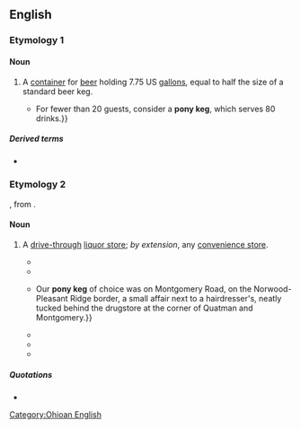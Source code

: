 ==English==
{{was wotd|2016|February|5}}
{{wikipedia}}

===Etymology 1===

====Noun====
{{en-noun}}

# {{label|en|US}} A [[container]] for [[beer]] holding 7.75 US [[gallon]]s, equal to half the size of a standard beer keg.
#* {{quote-journal|author=Sadie Jo Smokey|title=Beer lineup impressive for Super Bowl Sunday|url=http://www.azcentral.com/arizonarepublic/food/articles/0201beer0201.html|archiveurl=|archivedate=|work={{w|The Arizona Republic}}|date=1 February 2006|accessdate=12 November 2007|passage=Depending on the crowd, a keg or '''pony keg''' may be the way to go. {{...}} For fewer than 20 guests, consider a '''pony keg''', which serves 80 drinks.}}

=====Derived terms=====
* {{l|en|pony keg station}}

===Etymology 2===
{{clipping|pony keg station|lang=en}}, from {{m|en|pony keg||container for beer}}.

====Noun====
{{en-noun}}

# {{label|en|[[Cincinnati]]|colloquial}} A [[drive-through]] [[liquor store]]; ''by extension'', any [[convenience store]].
#* {{quote-book|author=Robert E. McLaughlin|authorlink=Robert E. McLaughlin|title=The Heartland: Illinois, Indiana, Michigan, Ohio, Wisconsin|location=New York, N.Y.|publisher={{w|Time Inc.}}|year=1967|page=16|oclc=958883|passage=A visitor may well be baffled by “'''pony keg'''” and “jack salmon,” but Cincinnatians know that the first is a store where beer may be purchased and the second is deep-fried pike.}}
#* {{quote-journal|author=Walter S. Adams|title=Queen City Report|magazine=[[w:Cincinnati (magazine)|Cincinnati]]|month=February|year=1976|volume=9|issue=5|page=72|pageurl=https://books.google.com/books?id=d-8CAAAAMBAJ&pg=PA72|passage=For example, a '''pony keg''' is a small beer keg. In Cincinnati it is a place to buy a small beer keg.}}
#* {{quote-book|author=Richard B. Schwartz|title=The Biggest City in America: A Fifties Boyhood in Ohio|location=Akron, Oh.|publisher={{w|University of Akron Press}}|date=1999|pages=163 and 165|isbn=978-1-884836-49-7|passage=A '''pony keg''' (a few survive to this day) is a drive-through structure with cases of beer stacked on skids&nbsp;— golden liquid mountains, lining the walls of elongated garages or steel Quonset huts, looming above the consumer {{...}} Our '''pony keg''' of choice was on Montgomery Road, on the Norwood-Pleasant Ridge border, a small affair next to a hairdresser's, neatly tucked behind the drugstore at the corner of Quatman and Montgomery.}}
#* {{quote-book|editor=Caitlin Claire Vincent|title=Roadtripping USA: The Complete Coast-to-Coast Guide to America|edition=2nd|location=New York, N.Y.|publisher={{w|St. Martin's Press}}|date=2007|page=47|isbn=978-0-312-36182-2|passage=In the Cincinnati area one can also find drive-through liquor stores (and for some people, regular liquor stores) referred to as '''pony kegs'''. (Elsewhere in the US, on the other hand, '''pony keg''' usually refers to a small keg.)}}
#* {{quote-book|author=Ben Kamin|title=Nothing Like Sunshine: A Story in the Aftermath of the MLK Assassination|location=East Lansing, Mich.|publisher={{w|Michigan State University Press}}|year=2010|page=1|isbn=978-0-87013-882-9|passage=Not in “Cincy,” with the twang that was so often heard in casual conversation in the corner “'''Pony Keg'''” mini-marts. There you could buy snow cones, the daily ''Cincinnati Enquirer'', Hudepohl beer, five-cent Ibold cigars, and Reds baseball trading cards.}}
#* {{quote-journal|author=Lance Lambert|title=Pony keg tradition lives on in Reading|newspaper={{w|The Cincinnati Enquirer}}|date=2 February 2014|url=http://www.cincinnati.com/story/money/2014/02/02/pony-keg-tradition-lives-on-in-reading/5102605/|archiveurl=https://web.archive.org/web/20160124194613/http://www.cincinnati.com/story/money/2014/02/02/pony-keg-tradition-lives-on-in-reading/5102605/?from=global&sessionKey=&autologin=|archivedate=24 January 2016|passage=Their heyday might be in the rear-view mirror, but the region’s remaining '''pony kegs''' still sell cigarettes, lottery tickets, six packs and salty snacks. The Gertz '''Pony Keg''' is one of two remaining in Reading, a community that once had six of the little corner stores known for selling small barrels of beer.}}

=====Quotations=====
* {{seemoreCites|lang=en}}

[[Category:Ohioan English]]